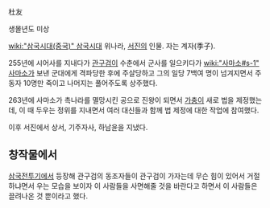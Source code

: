 杜友

생몰년도 미상

[[wiki:"삼국시대(중국)" 삼국시대]] 위나라, [[서진]]의 인물. 자는 계자(季子).

255년에 시어사를 지내다가 [[관구검]]이 수춘에서 군사를 일으키다가 [[wiki:"사마소#s-1" 사마소]]가 보낸 군대에게 격파당한 후에 주살당하고 그의 일당 7백여 명이 넘겨지면서 주동자 10명만 죽이고 나머지는 풀어주도록 상주했다. 

263년에 사마소가 촉나라를 멸망시킨 공으로 진왕이 되면서 [[가충]]이 새로 법을 제정했는데, 이 때 두우는 정위를 지내면서 여러 대신들과 함께 법 제정에 대한 작업에 참여했다.

이후 서진에서 상서, 기주자사, 하남윤을 지냈다.

== 창작물에서 ==
[[삼국전투기]]에서 등장해 관구검의 동조자들이 관구검이 가자는데 무슨 힘이 있어서 거절하냐면서 우는 모습을 보이자 이 사람들을 사면해줄 것을 바란다고 하면서 이 사람들은 끌려나온 것 뿐이라고 했다.
